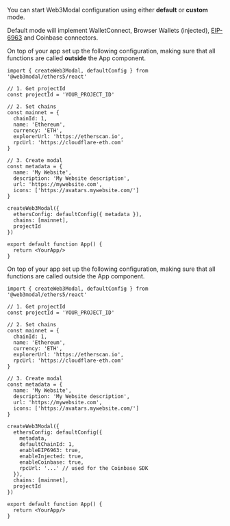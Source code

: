 
You can start Web3Modal configuration using either **default** or **custom** mode.

Default mode will implement WalletConnect, Browser Wallets (injected), [EIP-6963](https://eips.ethereum.org/EIPS/eip-6963) and Coinbase connectors.

<Tabs>
<TabItem value="default" label="Default">

On top of your app set up the following configuration, making sure that all functions are called **outside** the App component.

```tsx
import { createWeb3Modal, defaultConfig } from '@web3modal/ethers5/react'

// 1. Get projectId
const projectId = 'YOUR_PROJECT_ID'

// 2. Set chains
const mainnet = {
  chainId: 1,
  name: 'Ethereum',
  currency: 'ETH',
  explorerUrl: 'https://etherscan.io',
  rpcUrl: 'https://cloudflare-eth.com'
}

// 3. Create modal
const metadata = {
  name: 'My Website',
  description: 'My Website description',
  url: 'https://mywebsite.com',
  icons: ['https://avatars.mywebsite.com/']
}

createWeb3Modal({
  ethersConfig: defaultConfig({ metadata }),
  chains: [mainnet],
  projectId
})

export default function App() {
  return <YourApp/>
}
```

</TabItem>
<TabItem value="custom" label="Custom">


On top of your app set up the following configuration, making sure that all functions are called outside the App component.

```tsx
import { createWeb3Modal, defaultConfig } from '@web3modal/ethers5/react'

// 1. Get projectId
const projectId = 'YOUR_PROJECT_ID'

// 2. Set chains
const mainnet = {
  chainId: 1,
  name: 'Ethereum',
  currency: 'ETH',
  explorerUrl: 'https://etherscan.io',
  rpcUrl: 'https://cloudflare-eth.com'
}

// 3. Create modal
const metadata = {
  name: 'My Website',
  description: 'My Website description',
  url: 'https://mywebsite.com',
  icons: ['https://avatars.mywebsite.com/']
}

createWeb3Modal({
  ethersConfig: defaultConfig({ 
    metadata,
    defaultChainId: 1,
    enableEIP6963: true,
    enableInjected: true,
    enableCoinbase: true,
    rpcUrl: '...' // used for the Coinbase SDK
  }),
  chains: [mainnet],
  projectId
})

export default function App() {
  return <YourApp/>
}
```

</TabItem>
</Tabs>